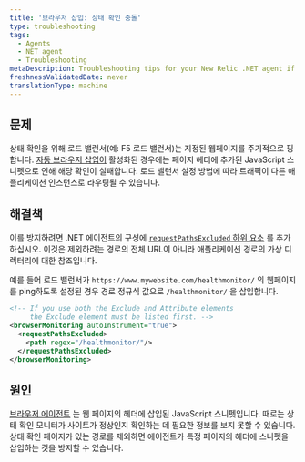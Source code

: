 ```yaml
---
title: '브라우저 삽입: 상태 확인 충돌'
type: troubleshooting
tags:
  - Agents
  - NET agent
  - Troubleshooting
metaDescription: Troubleshooting tips for your New Relic .NET agent if your webpage health check is failing.
freshnessValidatedDate: never
translationType: machine
---
```


## 문제

상태 확인을 위해 로드 밸런서(예: F5 로드 밸런서)는 지정된 웹페이지를 주기적으로 핑합니다. [자동 브라우저 삽입이](/docs/agents/net-agent/additional-installation/new-relic-browser-net-agent) 활성화된 경우에는 [<InlinePopover type="browser"/>](/docs/browser/new-relic-browser/getting-started/introduction-new-relic-browser)페이지 헤더에 추가된 JavaScript 스니펫으로 인해 해당 확인이 실패합니다. 로드 밸런서 설정 방법에 따라 트래픽이 다른 애플리케이션 인스턴스로 라우팅될 수 있습니다.

## 해결책

이를 방지하려면 .NET 에이전트의 구성에 [`requestPathsExcluded` 하위 요소](/docs/agents/net-agent/configuration/net-agent-configuration#browser-path-exclusion) 를 추가하십시오. 이것은 제외하려는 경로의 전체 URL이 아니라 애플리케이션 경로의 가상 디렉터리에 대한 참조입니다.

예를 들어 로드 밸런서가 `https://www.mywebsite.com/healthmonitor/` 의 웹페이지를 ping하도록 설정된 경우 경로 정규식 값으로 `/healthmonitor/` 을 삽입합니다.

```xml
<!-- If you use both the Exclude and Attribute elements
     the Exclude element must be listed first. -->
<browserMonitoring autoInstrument="true">
  <requestPathsExcluded>
    <path regex="/healthmonitor/"/>
  </requestPathsExcluded>
</browserMonitoring>
```

## 원인

[브라우저 에이전트](/docs/browser/new-relic-browser/installation/install-new-relic-browser-agent) 는 웹 페이지의 헤더에 삽입된 JavaScript 스니펫입니다. 때로는 상태 확인 모니터가 사이트가 정상인지 확인하는 데 필요한 정보를 보지 못할 수 있습니다. 상태 확인 페이지가 있는 경로를 제외하면 에이전트가 특정 페이지의 헤더에 스니펫을 삽입하는 것을 방지할 수 있습니다.